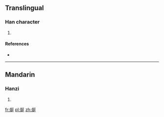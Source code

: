 ==Translingual==

===Han character===
{{Han char|rn=86|rad=火|as=07|sn=11|four=92841|canj=FNKM}}

# {{defn|Han|sort=火07}}

====References====
* {{Han ref|kx=0671.300|dkj=19055|hdz=32200.050|uh=70FB|ud=28923|bh=DA5B|bd=55899}}

----

==Mandarin==

===Hanzi===
{{cmn-hanzi|pin=[[shān]] ([[shan1]])|wg=shan<sup>1</sup>}}

# {{defn|lang=cmn|sort=火07}}

[[fr:烻]]
[[pl:烻]]
[[zh:烻]]